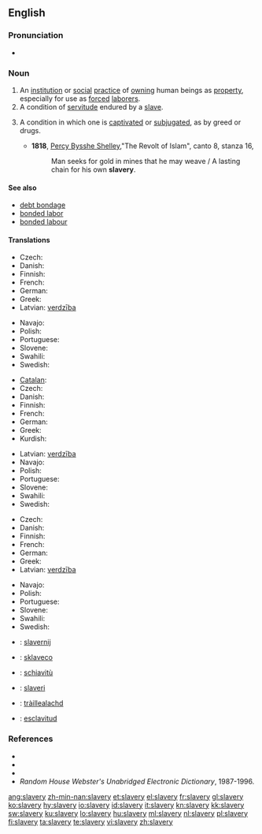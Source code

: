 ==English==
{{wikipedia}}

===Pronunciation===
* {{audio|en-us-slavery.ogg|Audio (US)}}

===Noun===
{{en-noun|slaveries}}

# An [[institution]] or [[social]] [[practice]] of [[own]]ing human beings as [[property]], especially for use as [[forced]] [[laborer]]s.
# A condition of [[servitude]] endured by a [[slave]].
# {{figurative}} A condition in which one is [[captivate]]d or [[subjugate]]d, as by greed or drugs.
#* '''1818''', [[w:Percy_Bysshe_Shelley|Percy Bysshe Shelley]],"The Revolt of Islam", canto 8, stanza 16,
#*: Man seeks for gold in mines that he may weave / A lasting chain for his own '''slavery'''.

====See also====
* [[debt bondage]]
* [[bonded labor]]
* [[bonded labour]]

====Translations====
{{trans-top|institution or practice of owning human beings}}
* Czech: {{t-|cs|otrokářství|n}}
* Danish: {{t-|da|slaveri|n}}
* Finnish: {{t-|fi|orjuus}}
* French: {{t+|fr|esclavage|m}}
* German: {{t+|de|Sklaverei|f}}
* Greek: {{t+|el|δουλεία|f|tr=douleía}}
* Latvian: [[verdzība]] {{f}}
{{trans-mid}}
* Navajo: {{tø|nv|naalté'}}
* Polish: {{t+|pl|niewolnictwo|n}}
* Portuguese: {{t+|pt|escravidão|f}}
* Slovene: {{t+|sl|suženjstvo|n}}
* Swahili: {{t+|sw|utwana|xs=Swahili}}
* Swedish: {{t-|sv|slaveri|n}}
{{trans-bottom}}

{{trans-top|condition of servitude endured by a slave}}
* [[Catalan]]: {{t|ca|esclavatge|m}}
* Czech: {{t-|cs|otroctví|n}}
* Danish: {{t-|da|slaveri|n}}
* Finnish: {{t-|fi|orjuus}}
* French: {{t+|fr|esclavage|m}}
* German: {{t+|de|Sklaverei|f}}
* Greek: {{t+|el|δουλεία|f|tr=douleía}}
* Kurdish: {{ku-Arab|[[به‌نده‌گی]]}}
{{trans-mid}}
* Latvian: [[verdzība]] {{f}}
* Navajo: {{tø|nv|naalté'}}
* Polish: {{t|pl|niewola|f}}
* Portuguese: {{t+|pt|escravidão|f}}
* Slovene: {{t+|sl|suženjstvo|n}}
* Swahili: {{t+|sw|utwana|xs=Swahili}}
* Swedish: {{t-|sv|slaveri|n}}
{{trans-bottom}}

{{trans-top|condition in which one is captivated or subjugated}}
* Czech: {{t-|cs|otroctví|n}}
* Danish: {{t-|da|slaveri|n}}
* Finnish: {{t-|fi|orjuus}}
* French: {{t+|fr|esclavage|m}}
* German: {{t+|de|Sklaverei|f}}
* Greek: {{t+|el|δουλεία|f|tr=douleía}}
* Latvian: [[verdzība]] {{f}}
{{trans-mid}}
* Navajo: {{tø|nv|naalté'}}
* Polish: {{t|pl|niewola|f}}
* Portuguese: {{t+|pt|escravidão|f}}
* Slovene: {{t+|sl|suženjstvo|n}}
* Swahili: {{t+|sw|utwana|xs=Swahili}}
* Swedish: {{t-|sv|slaveri|n}}
{{trans-bottom}}

{{checktrans-top}}
* {{ttbc|Dutch}}: [[slavernij]] {{f}}
* {{ttbc|Esperanto}}: [[sklaveco]]
* {{ttbc|Italian}}: [[schiavitù]] {{f}}
* {{ttbc|Norwegian}}: [[slaveri]]
{{trans-mid}}
* {{ttbc|Scottish Gaelic}}: [[tràillealachd]] {{f}}
* {{ttbc|Spanish}}: [[esclavitud]] {{f}}
{{trans-bottom}}

===References===
* {{R:Webster 1828}}
* {{R:Webster 1913|slavery}}
* {{R:Dictionary.com|slavery}}
* ''Random House Webster's Unabridged Electronic Dictionary'', 1987-1996.

[[ang:slavery]]
[[zh-min-nan:slavery]]
[[et:slavery]]
[[el:slavery]]
[[fr:slavery]]
[[gl:slavery]]
[[ko:slavery]]
[[hy:slavery]]
[[io:slavery]]
[[id:slavery]]
[[it:slavery]]
[[kn:slavery]]
[[kk:slavery]]
[[sw:slavery]]
[[ku:slavery]]
[[lo:slavery]]
[[hu:slavery]]
[[ml:slavery]]
[[nl:slavery]]
[[pl:slavery]]
[[fi:slavery]]
[[ta:slavery]]
[[te:slavery]]
[[vi:slavery]]
[[zh:slavery]]